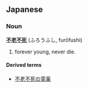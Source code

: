 ==Japanese==
===Noun===
'''[[不]][[老]][[不]][[死]]''' (ふろうふし, furōfushi)

# forever young, never die.

====Derived terms====
*[[不老不死の霊薬]]
